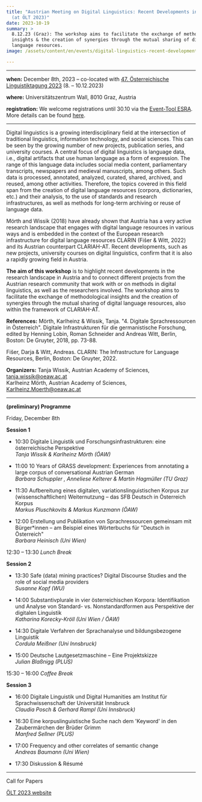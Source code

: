 ```yaml
---
title: "Austrian Meeting on Digital Linguistics: Recent Developments in Austria
  (at ÖLT 2023)"
date: 2023-10-19
summary: >
  8.12.23 (Graz): The workshop aims to facilitate the exchange of methodological
  insights & the creation of synergies through the mutual sharing of digital
  language resources.
image: /assets/content/en/events/digital-linguistics-recent-developments-in-austria-olt-2023/image.png

---
```


***

**when:** December 8th, 2023 – co-located with [47. Österreichische Linguistiktagung 2023](https://sprachwissenschaft.uni-graz.at/de/forschen/oelt-2023/) (8. – 10.12.2023)

**where:** Universitätszentrum Wall, 8010 Graz, Austria

**registration:** We welcome registrations until 30.10 via the [Event-Tool ESRA](https://sprachwissenschaft.uni-graz.at/de/forschen/oelt-2023/anmeldefristen-und-registrierung/anmeldung/).\
More details can be found [here](https://sprachwissenschaft.uni-graz.at/de/forschen/oelt-2023/anmeldefristen-und-registrierung/).

***

Digital linguistics is a growing interdisciplinary field at the intersection of traditional linguistics, information technology, and social sciences. This can be seen by the growing number of new projects, publication series, and university courses. A central focus of digital linguistics is language data, i.e., digital artifacts that use human language as a form of expression. The range of this language data includes social media content, parliamentary transcripts, newspapers and medieval manuscripts, among others. Such data is processed, annotated, analyzed, curated, shared, archived, and reused, among other activities. Therefore, the topics covered in this field span from the creation of digital language resources (corpora, dictionaries, etc.) and their analysis, to the use of standards and research infrastructures, as well as methods for long-term archiving or reuse of language data.

Mörth and Wissik (2018) have already shown that Austria has a very active research landscape that engages with digital language resources in various ways and is embedded in the context of the European research infrastructure for digital language resources CLARIN (Fišer & Witt, 2022) and its Austrian counterpart CLARIAH-AT. Recent developments, such as new projects, university courses on digital linguistics, confirm that it is also a rapidly growing field in Austria.

**The aim of this workshop** is to highlight recent developments in the research landscape in Austria and to connect different projects from the Austrian research community that work with or on methods in digital linguistics, as well as the researchers involved. The workshop aims to facilitate the exchange of methodological insights and the creation of synergies through the mutual sharing of digital language resources, also within the framework of CLARIAH-AT.

**References:** Mörth, Karlheinz & Wissik, Tanja. "4. Digitale Sprachressourcen in Österreich". Digitale Infrastrukturen für die germanistische Forschung, edited by Henning Lobin, Roman Schneider and Andreas Witt, Berlin, Boston: De Gruyter, 2018, pp. 73-88.

Fišer, Darja & Witt, Andreas. CLARIN: The Infrastructure for Language Resources, Berlin, Boston: De Gruyter, 2022.

**Organizers:** Tanja Wissik, Austrian Academy of Sciences, [tanja.wissik@oeaw.ac.at](mailto:tanja.wissik@oeaw.ac.at)\
Karlheinz Mörth, Austrian Academy of Sciences, [Karlheinz.Moerth@oeaw.ac.at](mailto:Karlheinz.Moerth@oeaw.ac.at)

***

**(preliminary) Programme**

Friday, December 8th

**Session 1**

* 10:30 Digitale Linguistik und Forschungsinfrastrukturen: eine österreichische Perspektive\
  *Tanja Wissik & Karlheinz Mörth (ÖAW)*

- 11:00 10 Years of GRASS development: Experiences from annotating a large corpus of conversational Austrian German\
  *Barbara Schuppler , Anneliese Kelterer & Martin Hagmüller (TU Graz)*

* 11:30 Aufbereitung eines digitalen, variationslinguistischen Korpus zur (wissenschaftlichen) Weiternutzung – das SFB Deutsch in Österreich Korpus\
  *Markus Pluschkovits & Markus Kunzmann (ÖAW)*

- 12:00 Erstellung und Publikation von Sprachressourcen gemeinsam mit Bürger\*innen – am Beispiel eines Wörterbuchs für "Deutsch in Österreich"\
  *Barbara Heinisch (Uni Wien)*

12:30 – 13:30 *Lunch Break*

**Session 2**

* 13:30 Safe (data) mining practices? Digital Discourse Studies and the role of social media providers\
  *Susanne Kopf (WU)*

- 14:00 Substantivplurale in vier österreichischen Korpora: Identifikation und Analyse von Standard- vs. Nonstandardformen aus Perspektive der digitalen Linguistik\
  *Katharina Korecky-Kröll (Uni Wien / ÖAW)*

* 14:30 Digitale Verfahren der Sprachanalyse und bildungsbezogene Linguistik\
  *Cordula Meißner (Uni Innsbruck)*

- 15:00 Deutsche Lautgesetzmaschine – Eine Projektskizze\
  *Julian Blaßnigg (PLUS)*

15:30 – 16:00 *Coffee Break*

**Session 3**

* 16:00 Digitale Linguistik und Digital Humanities am Institut für Sprachwissenschaft der Universität Innsbruck\
  *Claudia Posch & Gerhard Rampl (Uni Innsbruck)*

- 16:30 Eine korpuslinguistische Suche nach dem 'Keyword' in den Zaubermärchen der Brüder Grimm\
  *Manfred Sellner (PLUS)*

* 17:00 Frequency and other correlates of semantic change\
  *Andreas Baumann (Uni Wien)*

- 17:30 Diskussion & Résumé

***

<Link link={{ discriminant: "news", value: "cfp-austrian-meeting-on-digital-linguistics-oelt-2023" }}>Call for Papers</Link>

[ÖLT 2023 website](https://sprachwissenschaft.uni-graz.at/de/forschen/oelt-2023/)
